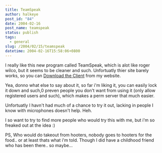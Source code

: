 ```yaml
---
title: TeamSpeak
author: halkeye
post_id: "84"
date: 2004-02-16
post_name: teamspeak
status: publish
tags:
  - general
slug: /2004/02/15/teamspeak
datetime: 2004-02-16T15:58:06+0800
---
```


I really like this new program called TeamSpeak, which is alot like roger wilco, but it seems to be cleaner and such. Unfortuatly thier site barely works, so you can [Download the Client](https://files.halkeye.net/ts2_client_rc2_2032.exe) from my website.

Yea, donno what else to say about it, so far i'm liking it, you can easily lock it down and such,0 preven people you don't want from using it (only allow registered users and such), which makes a perm server that much easier.   

Unfortuatly I havn't had much of a chance to try it out, lacking in people I know with microphones doesn't help. Heh.

I so want to try to find more people who would try this with me, but i'm so freaked out at the idea :)

  

PS, Who would do takeout from hooters, nobody goes to hooters for the food.. or at least thats what i'm told. Though I did have a childhood friend who has been there.. so maybe...